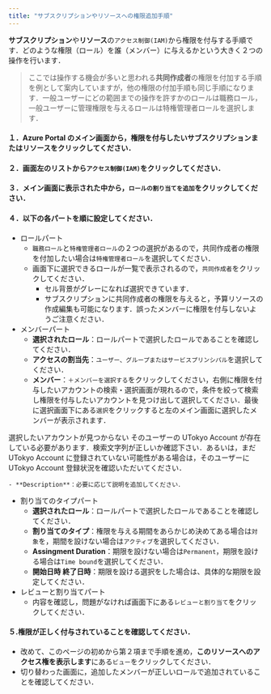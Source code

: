 ```yaml
---
title: "サブスクリプションやリソースへの権限追加手順"
---
```



**サブスクリプション**や**リソース**の`アクセス制御(IAM)`から権限を付与する手順です．どのような権限（ロール）を誰（メンバー）に与えるかという大きく２つの操作を行います．

> ここでは操作する機会が多いと思われる**共同作成者**の権限を付加する手順を例として案内していますが，他の権限の付加手順も同じ手順になります．一般ユーザーにどの範囲までの操作を許すかのロールは職務ロール，一般ユーザーに管理権限を与えるロールは特権管理者ロールを選択します．

#### １．Azure Portal のメイン画面から，権限を付与したい**サブスクリプション**または**リソース**をクリックしてください．
#### ２．画面左のリストから`アクセス制御(IAM)`をクリックしてください．
#### ３．メイン画面に表示された中から，`ロールの割り当てを追加`をクリックしてください．
#### ４．以下の各パートを順に設定してください．
- ロールパート
  - `職務ロール`と`特権管理者ロール`の２つの選択があるので，共同作成者の権限を付加したい場合は`特権管理者ロール`を選択してください．
  - 画面下に選択できるロールが一覧で表示されるので，`共同作成者`をクリックしてください．
    - セル背景がグレーになれば選択できています．
    - サブスクリプションに共同作成者の権限を与えると，予算リソースの作成編集も可能になります．誤ったメンバーに権限を付与しないようご注意ください．
- メンバーパート
  - **選択されたロール**：ロールパートで選択したロールであることを確認してください．
  - **アクセスの割当先**：`ユーザー、グループまたはサービスプリンシパル`を選択してください．
  - **メンバー**：`＋メンバーを選択する`をクリックしてください，右側に権限を付与したいアカウントの検索・選択画面が現れるので，条件を絞って検索し権限を付与したいアカウントを見つけ出して選択してください．最後に選択画面下にある`選択`をクリックすると左のメイン画面に選択したメンバーが表示されます．

<HelpItem lang="ja" type="details">
  <Fragment slot="problem">選択したいアカウントが見つからない</Fragment>
  <Fragment slot="solution">そのユーザーの UTokyo Account が存在している必要があります．検索文字列が正しいか確認下さい．あるいは，まだ UTokyo Account に登録されていない可能性がある場合は，そのユーザーに UTokyo Account 登録状況を確認いただいてください．</Fragment>
</HelpItem>

    - **Description**：必要に応じて説明を追加してください．
- 割り当てのタイプパート
  - **選択されたロール**：ロールパートで選択したロールであることを確認してください．
  - **割り当てのタイプ**：権限を与える期間をあらかじめ決めてある場合は`対象`を，期間を設けない場合は`アクティブ`を選択してください．
  - **Assingment Duration**：期限を設けない場合は`Permanent`，期限を設ける場合は`Time bound`を選択してください．
  - **開始日時 終了日時**：期限を設ける選択をした場合は、具体的な期限を設定してください．
- レビューと割り当てパート
  - 内容を確認し，問題がなければ画面下にある`レビューと割り当て`をクリックしてください．

#### ５.権限が正しく付与されていることを確認してください．
  - 改めて、このページの初めから第２項まで手順を進め，**このリソースへのアクセス権を表示します**にある`ビュー`をクリックしてください．
  - 切り替わった画面に，追加したメンバーが正しいロールで追加されていることを確認してください．
